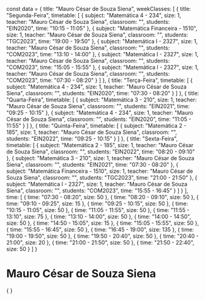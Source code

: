 const data = {
  title: "Mauro César de Souza Siena",
  weekClasses: [
    {
      title: "Segunda-Feira",
      timetable: [
        {
          subject: "Matemática 4 - 234",
          size: 1,
          teacher: "Mauro César de Souza Siena",
          classroom: "",
          students: "EIN2020",
          time: "10:15 - 11:05"
        },
        {
          subject: "Matemática Financeira - 1510",
          size: 1,
          teacher: "Mauro César de Souza Siena",
          classroom: "",
          students: "TGC2023",
          time: "19:00 - 19:50"
        },
        {
          subject: "Matemática I - 2327",
          size: 1,
          teacher: "Mauro César de Souza Siena",
          classroom: "",
          students: "COM2023",
          time: "13:10 - 14:00"
        },
        {
          subject: "Matemática I - 2327",
          size: 1,
          teacher: "Mauro César de Souza Siena",
          classroom: "",
          students: "COM2023",
          time: "15:05 - 15:55"
        },
        {
          subject: "Matemática I - 2327",
          size: 1,
          teacher: "Mauro César de Souza Siena",
          classroom: "",
          students: "COM2023",
          time: "07:30 - 08:20"
        }
      ]
    },
    {
      title: "Terça-Feira",
      timetable: [
        {
          subject: "Matemática 4 - 234",
          size: 1,
          teacher: "Mauro César de Souza Siena",
          classroom: "",
          students: "EIN2020",
          time: "07:30 - 08:20"
        }
      ]
    },
    {
      title: "Quarta-Feira",
      timetable: [
        {
          subject: "Matemática 3 - 210",
          size: 1,
          teacher: "Mauro César de Souza Siena",
          classroom: "",
          students: "EIN2021",
          time: "09:25 - 10:15"
        },
        {
          subject: "Matemática 4 - 234",
          size: 1,
          teacher: "Mauro César de Souza Siena",
          classroom: "",
          students: "EIN2020",
          time: "11:05 - 11:55"
        }
      ]
    },
    {
      title: "Quinta-Feira",
      timetable: [
        {
          subject: "Matemática 2 - 185",
          size: 1,
          teacher: "Mauro César de Souza Siena",
          classroom: "",
          students: "EIN2022",
          time: "09:25 - 10:15"
        }
      ]
    },
    {
      title: "Sexta-Feira",
      timetable: [
        {
          subject: "Matemática 2 - 185",
          size: 1,
          teacher: "Mauro César de Souza Siena",
          classroom: "",
          students: "EIN2022",
          time: "08:20 - 09:10"
        },
        {
          subject: "Matemática 3 - 210",
          size: 1,
          teacher: "Mauro César de Souza Siena",
          classroom: "",
          students: "EIN2021",
          time: "07:30 - 08:20"
        },
        {
          subject: "Matemática Financeira - 1510",
          size: 1,
          teacher: "Mauro César de Souza Siena",
          classroom: "",
          students: "TGC2023",
          time: "21:00 - 21:50"
        },
        {
          subject: "Matemática I - 2327",
          size: 1,
          teacher: "Mauro César de Souza Siena",
          classroom: "",
          students: "COM2023",
          time: "15:55 - 16:45"
        }
      ]
    }
  ],
  time: [
    {
      time: "07:30 - 08:20",
      size: 50
    },
    {
      time: "08:20 - 09:10",
      size: 50
    },
    {
      time: "09:10 - 09:25",
      size: 15
    },
    {
      time: "09:25 - 10:15",
      size: 50
    },
    {
      time: "10:15 - 11:05",
      size: 50
    },
    {
      time: "11:05 - 11:55",
      size: 50
    },
    {
      time: "11:55 - 13:10",
      size: 75
    },
    {
      time: "13:10 - 14:00",
      size: 50
    },
    {
      time: "14:00 - 14:50",
      size: 50
    },
    {
      time: "14:50 - 15:05",
      size: 15
    },
    {
      time: "15:05 - 15:55",
      size: 50
    },
    {
      time: "15:55 - 16:45",
      size: 50
    },
    {
      time: "16:45 - 19:00",
      size: 135
    },
    {
      time: "19:00 - 19:50",
      size: 50
    },
    {
      time: "19:50 - 20:40",
      size: 50
    },
    {
      time: "20:40 - 21:00",
      size: 20
    },
    {
      time: "21:00 - 21:50",
      size: 50
    },
    {
      time: "21:50 - 22:40",
      size: 50
    }
  ]
}

# Mauro César de Souza Siena

<div>
    {
        <Grid
            title={data.title} 
            weekClasses={data.weekClasses} 
            time={data.time}
        />
    }
</div>